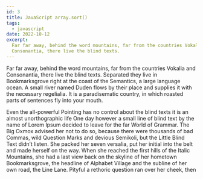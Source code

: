 ```yaml
---
id: 3
title: JavaScript array.sort()
tags:
  - javascript
date: 2022-10-12
excerpt:
  Far far away, behind the word mountains, far from the countries Vokalia and
  Consonantia, there live the blind texts.
---
```


<p>
  Far far away, behind the word mountains, far from the countries Vokalia and
  Consonantia, there live the blind texts. Separated they live in Bookmarksgrove
  right at the coast of the Semantics, a large language ocean. A small river
  named Duden flows by their place and supplies it with the necessary
  regelialia. It is a paradisematic country, in which roasted parts of sentences
  fly into your mouth.
</p>

<p>
  Even the all-powerful Pointing has no control about the blind texts it is an
  almost unorthographic life One day however a small line of blind text by the
  name of Lorem Ipsum decided to leave for the far World of Grammar. The Big
  Oxmox advised her not to do so, because there were thousands of bad Commas,
  wild Question Marks and devious Semikoli, but the Little Blind Text didn’t
  listen. She packed her seven versalia, put her initial into the belt and made
  herself on the way. When she reached the first hills of the Italic Mountains,
  she had a last view back on the skyline of her hometown Bookmarksgrove, the
  headline of Alphabet Village and the subline of her own road, the Line Lane.
  Pityful a rethoric question ran over her cheek, then
</p>
